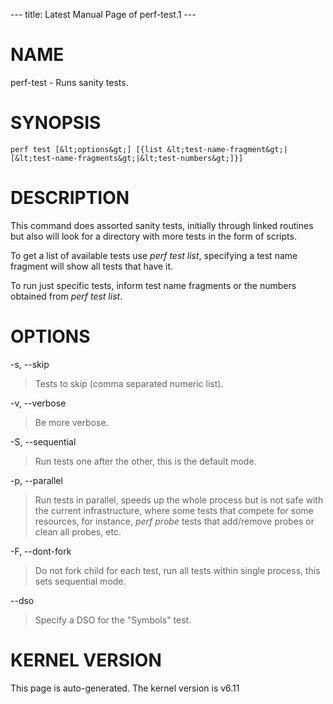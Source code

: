 ---
title: Latest Manual Page of perf-test.1
---


= NAME =

perf-test - Runs sanity tests.

= SYNOPSIS =

<pre>perf test [&lt;options&gt;] [{list &lt;test-name-fragment&gt;|[&lt;test-name-fragments&gt;|&lt;test-numbers&gt;]}]</pre>
= DESCRIPTION =

This command does assorted sanity tests, initially through linked routines but also will look for a directory with more tests in the form of scripts.

To get a list of available tests use ''perf test list'', specifying a test name fragment will show all tests that have it.

To run just specific tests, inform test name fragments or the numbers obtained from ''perf test list''.

= OPTIONS =

-s, --skip

<blockquote>Tests to skip (comma separated numeric list).
</blockquote>
-v, --verbose

<blockquote>Be more verbose.
</blockquote>
-S, --sequential

<blockquote>Run tests one after the other, this is the default mode.
</blockquote>
-p, --parallel

<blockquote>Run tests in parallel, speeds up the whole process but is not safe with the current infrastructure, where some tests that compete for some resources, for instance, ''perf probe'' tests that add/remove probes or clean all probes, etc.
</blockquote>
-F, --dont-fork

<blockquote>Do not fork child for each test, run all tests within single process, this sets sequential mode.
</blockquote>
--dso

<blockquote>Specify a DSO for the &quot;Symbols&quot; test.
</blockquote>


= KERNEL VERSION =

This page is auto-generated.  The kernel version is v6.11